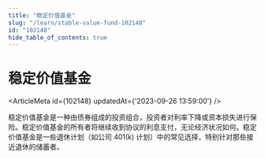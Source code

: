 ```yaml
---
title: "稳定价值基金"
slug: "/learn/stable-value-fund-102148"
id: "102148"
hide_table_of_contents: true
---
```



# 稳定价值基金

<ArticleMeta id={102148} updatedAt={'2023-09-26 13:59:00'} />
<div className='border-solid border-b border-t-0 my-4 border-[var(--ifm-color-gray-300)]' />

稳定价值基金是一种由债券组成的投资组合，投资者对利率下降或资本损失进行保险。稳定价值基金的所有者将继续收到协议的利息支付，无论经济状况如何。稳定价值基金是一些退休计划（如公司 401(k) 计划）中的常见选择，特别针对那些接近退休的储蓄者。
